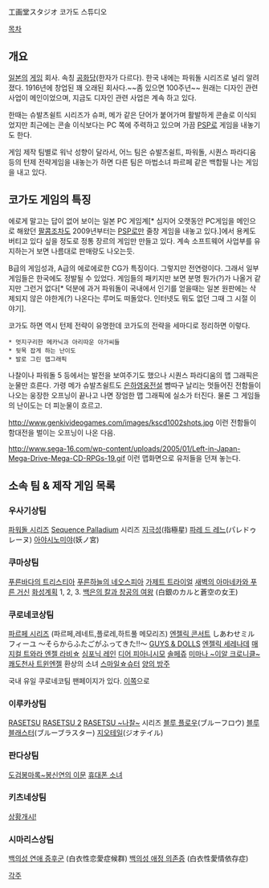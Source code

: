 工画堂スタジオ
코가도 스튜디오

[[목차]]

== 개요 ==
[[일본]]의 [[게임]] 회사. 속칭 [[공화당]](한자가 다르다). 한국 내에는 파워돌 시리즈로 널리 알려졌다.
1916년에 창업된 꽤 오래된 회사다.~~좀 있으면 100주년~~ 원래는 디자인 관련 사업이 메인이었으며, 지금도 디자인 관련 사업은 계속 하고 있다.

한때는 슈발츠쉴트 시리즈가 슈퍼, 메가 같은 단어가 붙어가며 활발하게 콘솔로 이식되었지만 최근에는 콘솔 이식보다는 PC 쪽에 주력하고 있으며 가끔 [[PSP]]로 게임을 내놓기도 한다.  

게임 제작 팀별로 워낙 성향이 달라서, 어느 팀은 슈발츠쉴트, 파워돌, 시퀀스 파라디움 등의 턴제 전략게임을 내놓는가 하면 다른 팀은 마법소녀 파르페 같은 백합필 나는 게임을 내고 있다.

== 코가도 게임의 특징 ==
에로게 말고는 답이 없어 보이는 일본 PC 게임계[* 심지어 오랫동안 PC게임을 메인으로 해왔던 [[팔콤]]조차도 2009년부터는 [[PSP]]로만 줄창 게임을 내놓고 있다.]에서 용케도 버티고 있다 싶을 정도로 정통 장르의 게임만 만들고 있다. 계속 소프트웨어 사업부를 유지하는거 보면 나름대로 판매량도 나오는듯.

B급의 게임성과, A급의 에로에로한 CG가 특징이다. 그렇지만 전연령이다. 그래서 일부 게임들은 한국에도 정발될 수 있었다. 게임들의 패키지만 보면 분명 뭔가(?)가 나올거 같지만 그런거 없다[* 덕분에 과거 파워돌이 국내에서 인기를 얻을때는 일본 원판에는 삭제되지 않은 야한게(?) 나온다는 루머도 떠돌았다. 인터넷도 뭐도 없던 그때 그 시절 이야기].

코가도 하면 역시 턴제 전략이 유명한데 코가도의 전략을 세마디로 정리하면 이렇다.
 * 멋지구리한 메카닉과 아리따운 아가씨들
 * 뒷목 잡게 하는 난이도
 * 발로 그린 맵그래픽
나찰이나 파워돌 5 등에서는 발전을 보여주기도 했으나 시퀀스 파라디움의 맵 그래픽은 눈물만 흐른다. 가령 메가 슈발츠쉴트도 [[은하영웅전설]] 뺨따구 날리는 멋들어진 전함들이 나오는 웅장한 오프닝이 끝나고 나면 장엄한 맵 그래픽에 실소가 터진다. 물론 그 게임들의 난이도는 더 피눈물이 흐르고.

http://www.genkivideogames.com/images/kscd1002shots.jpg
이런 전함들이 함대전을 벌이는 오프닝이 나온 다음.

http://www.sega-16.com/wp-content/uploads/2005/01/Left-in-Japan-Mega-Drive-Mega-CD-RPGs-19.gif
이런 맵화면으로 유저들을 던져 놓는다.

== 소속 팀 & 제작 게임 목록 ==
=== 우사기상팀 ===
[[파워돌 시리즈]]
[[Sequence Palladium]] 시리즈
[[지극성]](指極星)
[[파레 드 레느]](パレドゥレーヌ)
[[아야시노미야]](妖ノ宮)

=== 쿠마상팀 ===
[[푸른바다의 트리스티아]]
[[푸른하늘의 네오스피아]]
[[가제트 트라이얼]]
[[새벽의 아마네카와 푸른 거신]]
[[화성계획]] 1, 2, 3.
[[백은의 칼과 창공의 여왕]] (白銀のカルと蒼空の女王)

=== 쿠로네코상팀 ===
[[파르페 시리즈]] (파르페,레네트,플로레,하트풀 메모리즈)
[[엔젤릭 콘서트]]
しあわせミルフィーユ 〜そらからふたごがふってきた!!〜
[[GUYS & DOLLS]]
[[엔젤릭 세레나데]]
[[매지컬 트와라 엔젤 라비☆]]
[[심포닉 레인]]
[[디어 피아니시모]]
[[솔페쥬]]
[[미마나 ~이알 크로니클~]]
[[쾌도천사 트윈엔젤]] 환상의 소녀
[[스마일☆슈터]]
[[양의 방주]]

국내 유일 쿠로네코팀 팬페이지가 있다. [http://www.iyarsaga.net/ 이쪽]으로

=== 이루카상팀 ===
[[RASETSU]]
[[RASETSU 2]]
[[RASETSU ~나찰~]] 시리즈
[[블루 플로우]](ブルーフロウ)
[[블루 블래스터]](ブルーブラスター)
[[지오테일]](ジオテイル)

=== 판다상팀 ===
[[도검봉마록~봉신연의 이문]]
[[휴대폰 소녀]]

=== 키츠네상팀 ===
[[상황개시!]]

=== 시마리스상팀 ===
[[백의성 연애 증후군]] (白衣性恋愛症候群)
[[백의성 애정 의존증]] (白衣性愛情依存症)


[[각주]]
